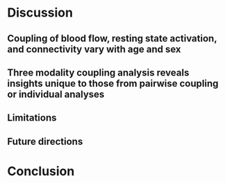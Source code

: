 # Discussion

## Coupling of blood flow, resting state activation, and connectivity vary with age and sex

## Three modality coupling analysis reveals insights unique to those from pairwise coupling or individual analyses

## Limitations

## Future directions

# Conclusion
